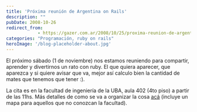 ```yaml
---
title: 'Próxima reunión de Argentina on Rails'
description: ""
pubDate: 2008-10-26
redirect_from: 
            - https://gazer.com.ar/2008/10/25/proxima-reunion-de-argentina-on-rails/
categories: "Programación, ruby on rails"
heroImage: '/blog-placeholder-about.jpg'
---
```

El próximo sábado (1 de noviembre) nos estamos reuniendo para compartir, aprender y divertirnos un rato con ruby. El que quiera aparecer, que aparezca y si quiere avisar que va, mejor así calculo bien la cantidad de mates que tenemos que tener :).

La cita es en la facultad de ingeniería de la UBA, aula 402 (4to piso) a partir de las 11hs. Más detalles de como se va a organizar la cosa [acá](http://blogs.onrails.com.ar/2008/10/21/proxima-reunion-1-de-noviembre) (incluye un mapa para aquellos que no conozcan la facultad).
